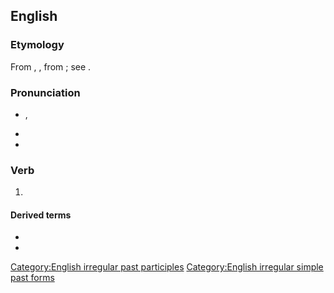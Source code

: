 ==English==

===Etymology===
From {{inh|en|enm|kept}}, {{m|enm|kepte}}, from {{inh|en|ang|cēpte}}; see {{m|en|-t}}.

===Pronunciation===
* {{IPA|en|/ˈkɛpt/}}, {{IPAchar|[kʰɛpt̚]}}
* {{audio|en|en-us-kept.ogg|Audio (US)}}
* {{rhymes|en|ɛpt|s=1}}

===Verb===
{{head|en|verb form}}

# {{en-past of|keep}}

====Derived terms====
* {{l|en|kept man}}
* {{l|en|kept woman}}

[[Category:English irregular past participles]]
[[Category:English irregular simple past forms]]